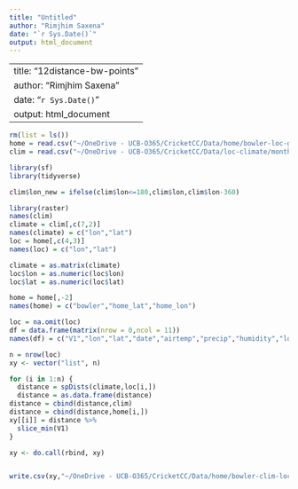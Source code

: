 ```yaml
---
title: "Untitled"
author: "Rimjhim Saxena"
date: "`r Sys.Date()`"
output: html_document
---
```

---
title: "12distance-bw-points"
author: "Rimjhim Saxena"
date: "`r Sys.Date()`"
output: html_document
---
```r
rm(list = ls())
home = read.csv("~/OneDrive - UCB-O365/CricketCC/Data/home/bowler-loc-gis.csv")
clim = read.csv("~/OneDrive - UCB-O365/CricketCC/Data/loc-climate/monthly-all.csv")
```


```r
library(sf)
library(tidyverse)

clim$lon_new = ifelse(clim$lon<=180,clim$lon,clim$lon-360)
```

```r
library(raster)
names(clim)
climate = clim[,c(7,2)]
names(climate) = c("lon","lat")
loc = home[,c(4,3)]
names(loc) = c("lon","lat")

climate = as.matrix(climate)
loc$lon = as.numeric(loc$lon)
loc$lat = as.numeric(loc$lat)

home = home[,-2]
names(home) = c("bowler","home_lat","home_lon")
```

```r
loc = na.omit(loc)
df = data.frame(matrix(nrow = 0,ncol = 11))
names(df) = c("V1","lon","lat","date","airtemp","precip","humidity","lon_new","batsmen","home_lat","home_lon")

n = nrow(loc)
xy <- vector("list", n)

for (i in 1:n) {
  distance = spDists(climate,loc[i,])
  distance = as.data.frame(distance)
distance = cbind(distance,clim)
distance = cbind(distance,home[i,])
xy[[i]] = distance %>% 
  slice_min(V1)
}

xy <- do.call(rbind, xy)


write.csv(xy,"~/OneDrive - UCB-O365/CricketCC/Data/home/bowler-clim-loc.csv",row.names = F)



```

